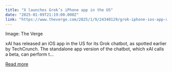 ```yaml
---
title: "X launches Grok’s iPhone app in the US"
date: "2025-01-09T21:19:00.000Z"
link: "https://www.theverge.com/2025/1/9/24340129/grok-iphone-ios-app-us-launch"
---
```


Image: The Verge
    

  
xAI has released an iOS app in the US for its Grok chatbot, as spotted earlier by TechCrunch. The standalone app version of the chatbot, which xAI calls a beta, can perform t...

[Read more](https://www.theverge.com/2025/1/9/24340129/grok-iphone-ios-app-us-launch)
